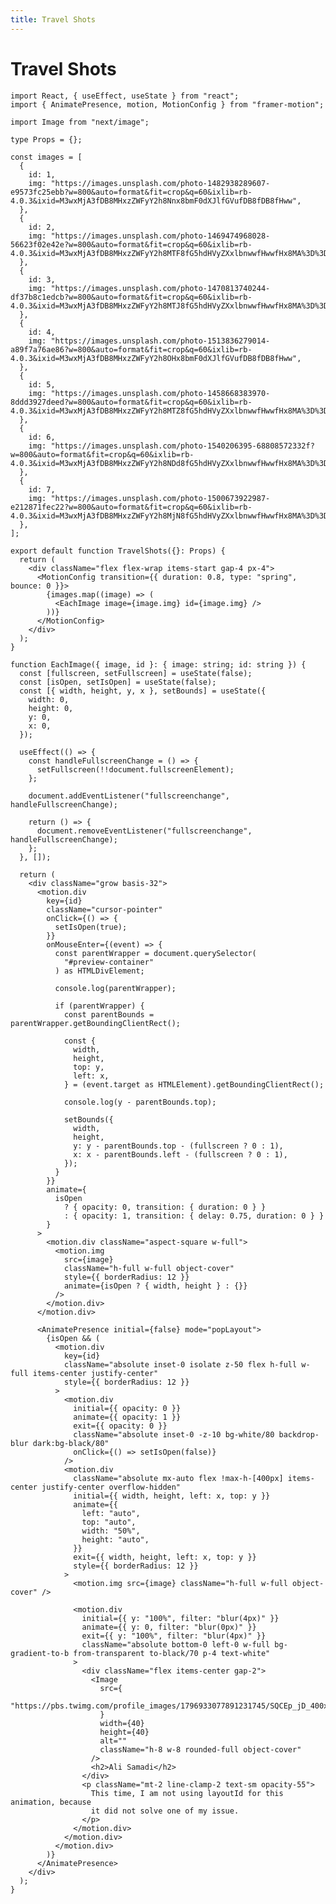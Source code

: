 ```yaml
---
title: Travel Shots
---
```


# Travel Shots

<Tabs id="tavel-shots">

<Tab label="Preview">

<ComponentPreview name="designs-travel-shots" />

</Tab>

<Tab label="code">

```tsx showLineNumbers title="travel-shots.tsx"
import React, { useEffect, useState } from "react";
import { AnimatePresence, motion, MotionConfig } from "framer-motion";

import Image from "next/image";

type Props = {};

const images = [
  {
    id: 1,
    img: "https://images.unsplash.com/photo-1482938289607-e9573fc25ebb?w=800&auto=format&fit=crop&q=60&ixlib=rb-4.0.3&ixid=M3wxMjA3fDB8MHxzZWFyY2h8Nnx8bmF0dXJlfGVufDB8fDB8fHww",
  },
  {
    id: 2,
    img: "https://images.unsplash.com/photo-1469474968028-56623f02e42e?w=800&auto=format&fit=crop&q=60&ixlib=rb-4.0.3&ixid=M3wxMjA3fDB8MHxzZWFyY2h8MTF8fG5hdHVyZXxlbnwwfHwwfHx8MA%3D%3D",
  },
  {
    id: 3,
    img: "https://images.unsplash.com/photo-1470813740244-df37b8c1edcb?w=800&auto=format&fit=crop&q=60&ixlib=rb-4.0.3&ixid=M3wxMjA3fDB8MHxzZWFyY2h8MTJ8fG5hdHVyZXxlbnwwfHwwfHx8MA%3D%3D",
  },
  {
    id: 4,
    img: "https://images.unsplash.com/photo-1513836279014-a89f7a76ae86?w=800&auto=format&fit=crop&q=60&ixlib=rb-4.0.3&ixid=M3wxMjA3fDB8MHxzZWFyY2h8OHx8bmF0dXJlfGVufDB8fDB8fHww",
  },
  {
    id: 5,
    img: "https://images.unsplash.com/photo-1458668383970-8ddd3927deed?w=800&auto=format&fit=crop&q=60&ixlib=rb-4.0.3&ixid=M3wxMjA3fDB8MHxzZWFyY2h8MTZ8fG5hdHVyZXxlbnwwfHwwfHx8MA%3D%3D",
  },
  {
    id: 6,
    img: "https://images.unsplash.com/photo-1540206395-68808572332f?w=800&auto=format&fit=crop&q=60&ixlib=rb-4.0.3&ixid=M3wxMjA3fDB8MHxzZWFyY2h8NDd8fG5hdHVyZXxlbnwwfHwwfHx8MA%3D%3D",
  },
  {
    id: 7,
    img: "https://images.unsplash.com/photo-1500673922987-e212871fec22?w=800&auto=format&fit=crop&q=60&ixlib=rb-4.0.3&ixid=M3wxMjA3fDB8MHxzZWFyY2h8MjN8fG5hdHVyZXxlbnwwfHwwfHx8MA%3D%3D",
  },
];

export default function TravelShots({}: Props) {
  return (
    <div className="flex flex-wrap items-start gap-4 px-4">
      <MotionConfig transition={{ duration: 0.8, type: "spring", bounce: 0 }}>
        {images.map((image) => (
          <EachImage image={image.img} id={image.img} />
        ))}
      </MotionConfig>
    </div>
  );
}

function EachImage({ image, id }: { image: string; id: string }) {
  const [fullscreen, setFullscreen] = useState(false);
  const [isOpen, setIsOpen] = useState(false);
  const [{ width, height, y, x }, setBounds] = useState({
    width: 0,
    height: 0,
    y: 0,
    x: 0,
  });

  useEffect(() => {
    const handleFullscreenChange = () => {
      setFullscreen(!!document.fullscreenElement);
    };

    document.addEventListener("fullscreenchange", handleFullscreenChange);

    return () => {
      document.removeEventListener("fullscreenchange", handleFullscreenChange);
    };
  }, []);

  return (
    <div className="grow basis-32">
      <motion.div
        key={id}
        className="cursor-pointer"
        onClick={() => {
          setIsOpen(true);
        }}
        onMouseEnter={(event) => {
          const parentWrapper = document.querySelector(
            "#preview-container"
          ) as HTMLDivElement;

          console.log(parentWrapper);

          if (parentWrapper) {
            const parentBounds = parentWrapper.getBoundingClientRect();

            const {
              width,
              height,
              top: y,
              left: x,
            } = (event.target as HTMLElement).getBoundingClientRect();

            console.log(y - parentBounds.top);

            setBounds({
              width,
              height,
              y: y - parentBounds.top - (fullscreen ? 0 : 1),
              x: x - parentBounds.left - (fullscreen ? 0 : 1),
            });
          }
        }}
        animate={
          isOpen
            ? { opacity: 0, transition: { duration: 0 } }
            : { opacity: 1, transition: { delay: 0.75, duration: 0 } }
        }
      >
        <motion.div className="aspect-square w-full">
          <motion.img
            src={image}
            className="h-full w-full object-cover"
            style={{ borderRadius: 12 }}
            animate={isOpen ? { width, height } : {}}
          />
        </motion.div>
      </motion.div>

      <AnimatePresence initial={false} mode="popLayout">
        {isOpen && (
          <motion.div
            key={id}
            className="absolute inset-0 isolate z-50 flex h-full w-full items-center justify-center"
            style={{ borderRadius: 12 }}
          >
            <motion.div
              initial={{ opacity: 0 }}
              animate={{ opacity: 1 }}
              exit={{ opacity: 0 }}
              className="absolute inset-0 -z-10 bg-white/80 backdrop-blur dark:bg-black/80"
              onClick={() => setIsOpen(false)}
            />
            <motion.div
              className="absolute mx-auto flex !max-h-[400px] items-center justify-center overflow-hidden"
              initial={{ width, height, left: x, top: y }}
              animate={{
                left: "auto",
                top: "auto",
                width: "50%",
                height: "auto",
              }}
              exit={{ width, height, left: x, top: y }}
              style={{ borderRadius: 12 }}
            >
              <motion.img src={image} className="h-full w-full object-cover" />

              <motion.div
                initial={{ y: "100%", filter: "blur(4px)" }}
                animate={{ y: 0, filter: "blur(0px)" }}
                exit={{ y: "100%", filter: "blur(4px)" }}
                className="absolute bottom-0 left-0 w-full bg-gradient-to-b from-transparent to-black/70 p-4 text-white"
              >
                <div className="flex items-center gap-2">
                  <Image
                    src={
                      "https://pbs.twimg.com/profile_images/1796933077891231745/SQCEp_jD_400x400.jpg"
                    }
                    width={40}
                    height={40}
                    alt=""
                    className="h-8 w-8 rounded-full object-cover"
                  />
                  <h2>Ali Samadi</h2>
                </div>
                <p className="mt-2 line-clamp-2 text-sm opacity-55">
                  This time, I am not using layoutId for this animation, because
                  it did not solve one of my issue.
                </p>
              </motion.div>
            </motion.div>
          </motion.div>
        )}
      </AnimatePresence>
    </div>
  );
}
```

</Tab>

</Tabs>
